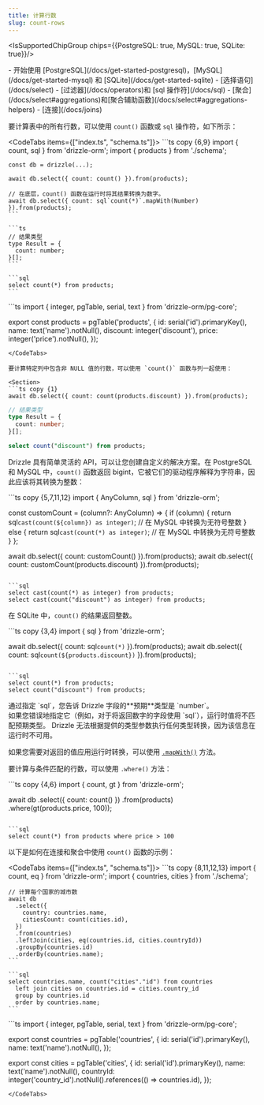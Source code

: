 ```yaml
---
title: 计算行数
slug: count-rows
---
```


<IsSupportedChipGroup chips={{PostgreSQL: true, MySQL: true, SQLite: true}}/>

<Prerequisites>
- 开始使用 [PostgreSQL](/docs/get-started-postgresql)，[MySQL](/docs/get-started-mysql) 和 [SQLite](/docs/get-started-sqlite)
- [选择语句](/docs/select)
- [过滤器](/docs/operators)和 [sql 操作符](/docs/sql)
- [聚合](/docs/select#aggregations)和[聚合辅助函数](/docs/select#aggregations-helpers)
- [连接](/docs/joins)
</Prerequisites>

要计算表中的所有行数，可以使用 `count()` 函数或 `sql` 操作符，如下所示：

<CodeTabs items={["index.ts", "schema.ts"]}>
  <CodeTab>
    ```ts copy {6,9}
    import { count, sql } from 'drizzle-orm';
    import { products } from './schema';

    const db = drizzle(...);

    await db.select({ count: count() }).from(products);

    // 在底层，count() 函数在运行时将其结果转换为数字。
    await db.select({ count: sql`count(*)`.mapWith(Number) }).from(products);
    ```

    ```ts
    // 结果类型
    type Result = {
      count: number;
    }[];
    ```

    ```sql
    select count(*) from products;
    ```
  </CodeTab>
  ```ts
  import { integer, pgTable, serial, text } from 'drizzle-orm/pg-core';

  export const products = pgTable('products', {
    id: serial('id').primaryKey(),
    name: text('name').notNull(),
    discount: integer('discount'),
    price: integer('price').notNull(),
  });
  ```
</CodeTabs>

要计算特定列中包含非 NULL 值的行数，可以使用 `count()` 函数与列一起使用：

<Section>
```ts copy {1}
await db.select({ count: count(products.discount) }).from(products);
```

```ts
// 结果类型
type Result = {
  count: number;
}[];
```

```sql
select count("discount") from products;
```
</Section>

Drizzle 具有简单灵活的 API，可以让您创建自定义的解决方案。在 PostgreSQL 和 MySQL 中，`count()` 函数返回 bigint，它被它们的驱动程序解释为字符串，因此应该将其转换为整数：

<Section>
```ts copy {5,7,11,12}
import { AnyColumn, sql } from 'drizzle-orm';

const customCount = (column?: AnyColumn) => {
  if (column) {
    return sql<number>`cast(count(${column}) as integer)`; // 在 MySQL 中转换为无符号整数
  } else {
    return sql<number>`cast(count(*) as integer)`; // 在 MySQL 中转换为无符号整数
  }
};

await db.select({ count: customCount() }).from(products);
await db.select({ count: customCount(products.discount) }).from(products);
```

```sql
select cast(count(*) as integer) from products;
select cast(count("discount") as integer) from products;
```
</Section>

在 SQLite 中，`count()` 的结果返回整数。

<Section>
```ts copy {3,4}
import { sql } from 'drizzle-orm';

await db.select({ count: sql<number>`count(*)` }).from(products);
await db.select({ count: sql<number>`count(${products.discount})` }).from(products);
```

```sql
select count(*) from products;
select count("discount") from products;
```
</Section>

<Callout type="warning">
通过指定 `sql<number>`，您告诉 Drizzle 字段的**预期**类型是 `number`。<br />
如果您错误地指定它（例如，对于将返回数字的字段使用 `sql<string>`），运行时值将不匹配预期类型。
Drizzle 无法根据提供的类型参数执行任何类型转换，因为该信息在运行时不可用。

如果您需要对返回的值应用运行时转换，可以使用 [`.mapWith()`](/docs/sql#sqlmapwith) 方法。
</Callout>

要计算与条件匹配的行数，可以使用 `.where()` 方法：

<Section>
```ts copy {4,6}
import { count, gt } from 'drizzle-orm';

await db
  .select({ count: count() })
  .from(products)
  .where(gt(products.price, 100));
```

```sql
select count(*) from products where price > 100
```
</Section>

以下是如何在连接和聚合中使用 `count()` 函数的示例：

<CodeTabs items={["index.ts", "schema.ts"]}>
	<CodeTab>
    ```ts copy {8,11,12,13}
    import { count, eq } from 'drizzle-orm';
    import { countries, cities } from './schema';

    // 计算每个国家的城市数
    await db
      .select({
        country: countries.name,
        citiesCount: count(cities.id),
      })
      .from(countries)
      .leftJoin(cities, eq(countries.id, cities.countryId))
      .groupBy(countries.id)
      .orderBy(countries.name);
    ```

    ```sql
    select countries.name, count("cities"."id") from countries
      left join cities on countries.id = cities.country_id
      group by countries.id
      order by countries.name;
    ```
  </CodeTab>
  ```ts
  import { integer, pgTable, serial, text } from 'drizzle-orm/pg-core';

  export const countries = pgTable('countries', {
    id: serial('id').primaryKey(),
    name: text('name').notNull(),
  });

  export const cities = pgTable('cities', {
    id: serial('id').primaryKey(),
    name: text('name').notNull(),
    countryId: integer('country_id').notNull().references(() => countries.id),
  });
  ```
</CodeTabs>
